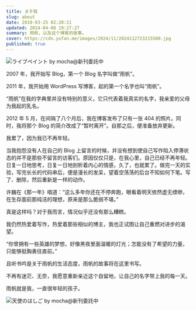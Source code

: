 ```yaml
---
title: 关于我
slug: about
date: 2010-03-25 02:20:11
updated: 2024-04-08 19:27:27
summary: 雨帆，以及这个博客的故事。
cover: https://cdn.yufan.me/images/2024/11/2024112723215500.jpg
published: true
---
```


![ライブペイント by mocha@新刊委託中](https://cdn.yufan.me/images/2024/11/2024112723242700.jpg)

<MusicPlayer netease={22705492} />

2007 年，我开始写 Blog，第一个 Blog 名字叫做“雨帆”。

2011 年，我开始用 WordPress 写博客，起的第一个名字也叫“雨帆”。

“雨帆”在我的字典里并没有特别的意义，它只代表着我真实的名字，我亲爱的父母为我起的乳名。

2012 年 5 月，在间隔了八个月后，我在博客发布了只有一张 404 的照片。同时，我将那个 Blog 的简介改成了“暂时离开”。自那之后，便准备放弃更新。

我累了，因为我已不再年轻。

当我抱怨没有人在自己的 Blog 上留言的时候，并没有想到使自己写作陷入停滞状态的并不是那些不留言的访客们。原因仅仅只是，在我心里，自己已经不再年轻。日复一日地思考，日复一日地剖析着内心的情感，久了，也就累了。做完一天的实验，写完长长的代码串后，便是漫长的发呆，望着空荡荡的后台不知如何下笔。写了、删除，然后重新是一样的动作。

许巍在《那一年》唱道：“这么多年你还在不停奔跑，眼看着明天依然虚无缥缈，在生存面前那纯洁的理想，原来是那么脆弱不堪。”

真是这样吗？对于我而言，情况似乎还没有那么糟糕。

我仍然热爱着写作，热爱着那些相似的博主，我也正试图让自己重燃对进步的渴望。

“你曾拥有一些英雄的梦想，好像黑夜里面温暖的灯光；怎能没有了希望的力量，只能够挺胸勇往直前。”

且听书吟是关于雨帆的生活态度，雨帆的故事将在这里书写。

不再有迷茫、无奈，我愿意重新亲近这个自留地，让自己的名字带上我的每一天。

雨帆就是我，一直很年轻的孩子。

![天使のはしご by mocha@新刊委託中](https://cdn.yufan.me/images/2024/11/2024112723270800.jpg)
